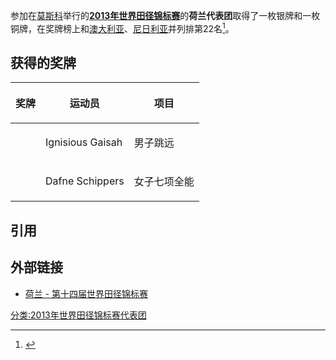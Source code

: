 参加在{{RUS}}[[莫斯科|莫斯科]]举行的'''[[2013年世界田径锦标赛|2013年世界田径锦标赛]]'''的'''荷兰代表团'''取得了一枚银牌和一枚铜牌，在奖牌榜上和[[2013年世界田径锦标赛澳大利亚代表团|澳大利亚]]、[[2013年世界田径锦标赛尼日利亚代表团|尼日利亚]]并列排第22名<ref>{{cite web |url=http://www.iaaf.org/competitions/iaaf-world-championships/14th-iaaf-world-championships-4873/medaltable |title=2013年世界田径锦标赛奖牌榜 |publisher=国际田联 |accessdate=2013-08-16 |archive-date=2018-01-08 |archive-url=https://web.archive.org/web/20180108063912/https://www.iaaf.org/competitions/iaaf-world-championships/14th-iaaf-world-championships-4873/medaltable |dead-url=no }}{{en}}</ref>。

== 获得的奖牌 ==
{| class="wikitable" style="font-size:90%" width=60%
|-
! 奖牌
! 运动员
! 项目
|-
| {{silver medal}} || Ignisious Gaisah || 男子跳远
|-
| {{bronze medal}} || Dafne Schippers || 女子七项全能
|}

== 引用 ==
{{reflist}}

== 外部链接 ==
*[http://www.iaaf.org/competitions/iaaf-world-championships/14th-iaaf-world-championships-4873/country/netherlands 荷兰 - 第十四届世界田径锦标赛]{{Wayback|url=http://www.iaaf.org/competitions/iaaf-world-championships/14th-iaaf-world-championships-4873/country/netherlands |date=20130906091121 }}{{en}}

[[分类:2013年世界田径锦标赛代表团|分类:2013年世界田径锦标赛代表团]]